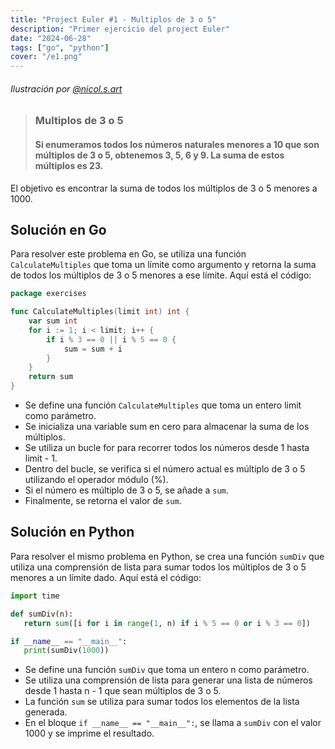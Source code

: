```yaml
---
title: "Project Euler #1 - Multiplos de 3 o 5"
description: "Primer ejercicio del project Euler"
date: "2024-06-28"
tags: ["go", "python"]
cover: "/e1.png"
---
```

###### Ilustración por [@nicol.s.art](https://www.instagram.com/nicol.s.art/)
> ### Multiplos de 3 o 5
> #### Si enumeramos todos los números naturales menores a 10 que son múltiplos de 3 o 5, obtenemos 3, 5, 6 y 9. La suma de estos múltiplos es 23.

<Notation type="underline"> El objetivo es encontrar la suma de todos los múltiplos de 3 o 5 menores a 1000. </Notation>

## Solución en Go

Para resolver este problema en Go, se utiliza una función `CalculateMultiples` que toma un límite como argumento y retorna la suma de todos los múltiplos de 3 o 5 menores a ese límite. Aquí está el código:

```go
package exercises

func CalculateMultiples(limit int) int {
	var sum int
	for i := 1; i < limit; i++ {
		if i % 3 == 0 || i % 5 == 0 {
			sum = sum + i
		}
	}
	return sum
}
```


- Se define una función `CalculateMultiples` que toma un entero limit como parámetro.
- Se inicializa una variable sum en cero para almacenar la suma de los múltiplos.
- Se utiliza un bucle for para recorrer todos los números desde 1 hasta limit - 1.
- Dentro del bucle, se verifica si el número actual es múltiplo de 3 o 5 utilizando el operador módulo (%).
- Si el número es múltiplo de 3 o 5, se añade a `sum`.
- Finalmente, se retorna el valor de `sum`.

## Solución en Python

Para resolver el mismo problema en Python, se crea una función `sumDiv` que utiliza una comprensión de lista para sumar todos los múltiplos de 3 o 5 menores a un límite dado. Aquí está el código:
 ```python
 import time

def sumDiv(n):
    return sum([i for i in range(1, n) if i % 5 == 0 or i % 3 == 0])

if __name__ == "__main__":
    print(sumDiv(1000))
```

- Se define una función `sumDiv` que toma un entero n como parámetro.
- Se utiliza una comprensión de lista para generar una lista de números desde 1 hasta n - 1 que sean múltiplos de 3 o 5.
- La función `sum` se utiliza para sumar todos los elementos de la lista generada.
- En el bloque `if __name__ == "__main__":`, se llama a `sumDiv` con el valor 1000 y se imprime el resultado.